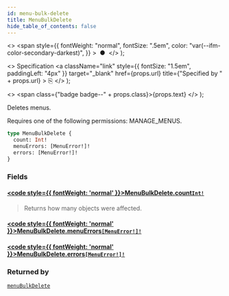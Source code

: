 ```yaml
---
id: menu-bulk-delete
title: MenuBulkDelete
hide_table_of_contents: false
---
```


  <>
    <span
      style={{
        fontWeight: "normal",
        fontSize: ".5em",
        color: "var(--ifm-color-secondary-darkest)",
      }}
    >
      &nbsp;●&nbsp;
    </span>
  </>
);

  <>
    Specification
    <a
      className="link"
      style={{ fontSize: "1.5em", paddingLeft: "4px" }}
      target="\_blank"
      href={props.url}
      title={"Specified by " + props.url}
    >
      ⎘
    </a>
  </>
);

  <>
    <span class={"badge badge--" + props.class}>{props.text}</span>
  </>
);

Deletes menus.

Requires one of the following permissions: MANAGE_MENUS.

```graphql
type MenuBulkDelete {
  count: Int!
  menuErrors: [MenuError!]!
  errors: [MenuError!]!
}
```

### Fields

#### [<code style={{ fontWeight: 'normal' }}>MenuBulkDelete.<b>count</b></code>](#)<Bullet />[`Int!`](../../api-reference/scalars/int) <Badge class="secondary" text="non-null"/> <Badge class="secondary" text="scalar"/>

> Returns how many objects were affected.

#### [<code style={{ fontWeight: 'normal' }}>MenuBulkDelete.<b>menuErrors</b></code>](#)<Bullet />[`[MenuError!]!`](../../api-reference/objects/menu-error) <Badge class="secondary" text="non-null"/> <Badge class="secondary" text="object"/>

>

#### [<code style={{ fontWeight: 'normal' }}>MenuBulkDelete.<b>errors</b></code>](#)<Bullet />[`[MenuError!]!`](../../api-reference/objects/menu-error) <Badge class="secondary" text="non-null"/> <Badge class="secondary" text="object"/>

>

### Returned by

[`menuBulkDelete`](../../api-reference/mutations/menu-bulk-delete) <Badge class="secondary" text="mutation"/>
